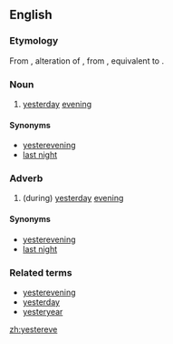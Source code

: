 ==English==

===Etymology===
From {{etyl|enm}}, alteration of {{term|yestereven||last night, yesterday evening|lang=enm}}, from {{etyl|ang}} {{term|giestranæfen|ġiestranǣfen|yesterday evening|lang=ang}}, equivalent to {{prefix|yester|even|t2=evening}}.

===Noun===
{{en-noun|-}}

# {{archaic}} [[yesterday]] [[evening]]

====Synonyms====
* [[yesterevening]]
* [[last night]]

===Adverb===
{{en-adv|-}}

# (during) [[yesterday]] [[evening]]

====Synonyms====
* [[yesterevening]]
* [[last night]]

===Related terms===
* [[yesterevening]]
* [[yesterday]]
* [[yesteryear]]

[[zh:yestereve]]